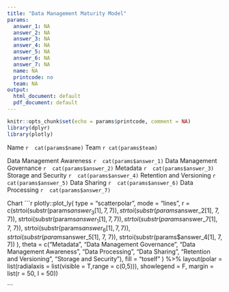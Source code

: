 ```yaml
---
title: "Data Management Maturity Model"
params:
  answer_1: NA
  answer_2: NA
  answer_3: NA
  answer_4: NA
  answer_5: NA
  answer_6: NA
  answer_7: NA
  name: NA
  printcode: no
  team: NA
output:
  html_document: default
  pdf_document: default
---
```


```r
knitr::opts_chunk$set(echo = params$printcode, comment = NA)
library(dplyr)
library(plotly)
```

Name
 ```r
 cat(params$name)
 ```
Team
 ```r
cat(params$team)
 ```

Data Management Awareness
 ```r
 cat(params$answer_1)
 ```
Data Management Governance
 ```r
 cat(params$answer_2)
 ```
Metadata
 ```r
 cat(params$answer_3)
 ```
Storage and Security
 ```r
 cat(params$answer_4)
 ```
Retention and Versioning
 ```r
 cat(params$answer_5)
 ```
Data Sharing 
 ```r
 cat(params$answer_6)
 ```
Data Processing
 ```r
 cat(params$answer_7)
 ```
 
 Chart
 ```r

       plotly::plot_ly(
            type = "scatterpolar",
            mode = "lines",
            r = c(strtoi(substr(params$answer_3[1], 7, 7)),
                  strtoi(substr(params$answer_2[1], 7, 7)), 
                  strtoi(substr(params$answer_1[1], 7, 7)), 
                  strtoi(substr(params$answer_7[1], 7, 7)),
                  strtoi(substr(params$answer_6[1], 7, 7)), 
                  strtoi(substr(params$answer_5[1], 7, 7)), 
                  strtoi(substr(params$answer_4[1], 7, 7))
                  ),
                    theta = c("Metadata",
                      "Data Management Governance", 
                      "Data Management Awareness",
                      "Data Processing",
                      "Data Sharing",
                      "Retention and Versioning", 
                      "Storage and Security"),
            fill = "toself"
        ) %>% layout(polar = list(radialaxis = list(visible = T,range = c(0,5))), showlegend = F, margin = list(r = 50, l = 50))

 ```